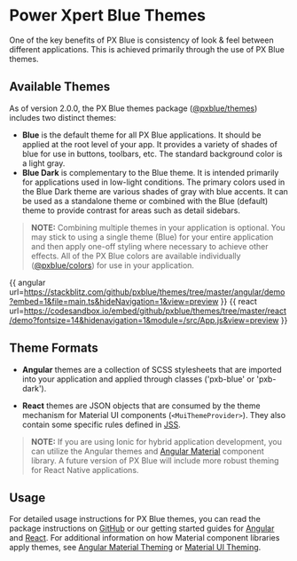 # Power Xpert Blue Themes
One of the key benefits of PX Blue is consistency of look & feel between different applications. This is achieved primarily through the use of PX Blue themes.

## Available Themes
As of version 2.0.0, the PX Blue themes package ([@pxblue/themes](https://www.npmjs.com/package/@pxblue/themes)) includes two distinct themes:

- **Blue** is the default theme for all PX Blue applications. It should be applied at the root level of your app. It provides a variety of shades of blue for use in buttons, toolbars, etc. The standard background color is a light gray.
- **Blue Dark** is complementary to the Blue theme. It is intended primarily for applications used in low-light conditions. The primary colors used in the Blue Dark theme are various shades of gray with blue accents. It can be used as a standalone theme or combined with the Blue (default) theme to provide contrast for areas such as detail sidebars. 

> **NOTE:** Combining multiple themes in your application is optional. You may stick to using a single theme (Blue) for your entire application and then apply one-off styling where necessary to achieve other effects. All of the PX Blue colors are available individually ([@pxblue/colors](https://www.npmjs.com/package/@pxblue/colors)) for use in your application.

{{ angular url=https://stackblitz.com/github/pxblue/themes/tree/master/angular/demo?embed=1&file=main.ts&hideNavigation=1&view=preview }}
{{ react url=https://codesandbox.io/embed/github/pxblue/themes/tree/master/react/demo?fontsize=14&hidenavigation=1&module=/src/App.js&view=preview }}
## Theme Formats
- **Angular** themes are a collection of SCSS stylesheets that are imported into your application and applied through classes ('pxb-blue' or 'pxb-dark').

- **React** themes are JSON objects that are consumed by the theme mechanism for Material UI components (```<MuiThemeProvider>```). They also contain some specific rules defined in [JSS](https://material-ui.com/customization/css-in-js/).

> **NOTE:** If you are using Ionic for hybrid application development, you can utilize the Angular themes and [Angular Material](https://material.angular.io/components/categories) component library. A future version of PX Blue will include more robust theming for React Native applications.

## Usage
For detailed usage instructions for PX Blue themes, you can read the package instructions on [GitHub](https://github.com/pxblue/themes#px-blue-themes-for-eaton-applications) or our getting started guides for [Angular](/development/frameworks-web/angular) and [React](/development/frameworks-web/react). For additional information on how Material component libraries apply themes, see [Angular Material Theming](https://material.angular.io/guide/theming) or [Material UI Theming](https://material-ui.com/customization/themes/).

